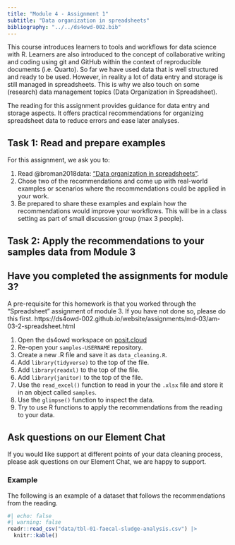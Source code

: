 ```yaml
---
title: "Module 4 - Assignment 1"
subtitle: "Data organization in spreadsheets"
bibliography: "../../ds4owd-002.bib"
---
```


This course introduces learners to tools and workflows for data science with R. Learners are also introduced to the concept of collaborative writing and coding using git and GitHub within the context of reproducible documents (i.e. Quarto). So far we have used data that is well structured and ready to be used. However, in reality a lot of data entry and storage is still managed in spreadsheets. This is why we also touch on some (research) data management topics (Data Organization in Spreadsheet).

The reading for this assignment provides guidance for data entry and storage aspects. It offers practical recommendations for organizing spreadsheet data to reduce errors and ease later analyses.

## Task 1: Read and prepare examples

For this assignment, we ask you to:

1. Read @broman2018data: ["Data organization in spreadsheets"](https://www.tandfonline.com/doi/full/10.1080/00031305.2017.1375989). 
2. Chose two of the recommendations and come up with [real-world examples]{.highlight-yellow} or scenarios where the recommendations could be applied in your work.
3. Be prepared to share these examples and [explain how the recommendations would improve your workflows]{.highlight-yellow}. This will be in a class setting as part of small discussion group (max 3 people).

## Task 2: Apply the recommendations to your samples data from Module 3

::: {.callout-important}
## Have you completed the assignments for module 3?
A pre-requisite for this homework is that you worked through the "Spreadsheet" assignment of module 3. If you have not done so, please do this first. https://ds4owd-002.github.io/website/assignments/md-03/am-03-2-spreadsheet.html
:::

1. Open the ds4owd workspace on [posit.cloud](https://posit.cloud/spaces/426916/content/all?sort=name_asc)
2. Re-open your `samples-USERNAME` repository.
3. Create a new .R file and save it as `data_cleaning.R`.
4. Add `library(tidyverse)` to the top of the file.
5. Add `library(readxl)` to the top of the file.
6. Add `library(janitor)` to the top of the file.
6. Use the `read_excel()` function to read in your the `.xlsx` file and store it in an object called `samples`.
7. Use the `glimpse()` function to inspect the data.
8. Try to use R functions to apply the recommendations from the reading to your data.

::: {.callout-tip}
## Ask questions on our Element Chat
If you would like support at different points of your data cleaning process, please ask questions on our Element Chat, we are happy to support.
:::

### Example

The following is an example of a dataset that follows the recommendations from the reading. 

```r
#| echo: false
#| warning: false 
readr::read_csv("data/tbl-01-faecal-sludge-analysis.csv") |> 
  knitr::kable()
```

